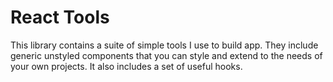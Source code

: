 
<Meta title="Introduction" />

# React Tools

This library contains a suite of simple tools I use to build
app. They include generic unstyled components that you can
style and extend to the needs of your own projects.
It also includes a set of useful hooks.
